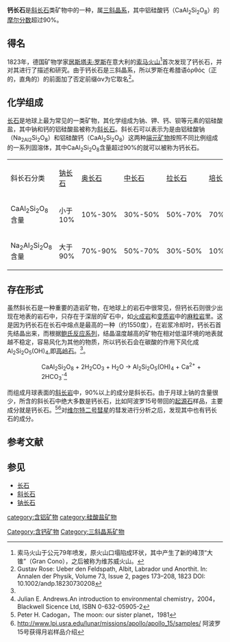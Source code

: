 {{Infobox mineral
| name        = 钙长石
| category    = 斜长石类
| boxwidth    = 
| boxbgcolor  = 
| image       = Anorthite-rare08-38b.jpg
| imagesize   = 
| caption     = 维苏威火山发现的混杂在玄武岩中的钙长石晶体。
| formula     = CaAl<sub>2</sub>Si<sub>2</sub>O<sub>8</sub>
| symmetry    = 三斜晶系 {{overline|1}} 
| unit cell   = a = 8.1768 Å, b = 12.8768 Å, c = 14.169 Å; α = 93.17°, β = 115.85°, γ = 92.22°; Z = 8
| color       = 较纯的为无色晶体，混有其他元素后有可能呈灰色或红色。
| habit       = 
| system      = [[三斜晶系|三斜晶系]]
| twinning    = 常见
| cleavage    = [001]面完全解理，[010]面优良解理，[110]面不良解理
| fracture    = 不规则，不平整
| tenacity    = 脆
| mohs        = 6-6.5，与[[正长石|正长石]]相当
| refractive  = n<sub>α</sub> = 1.573 – 1.577 n<sub>β</sub> = 1.580 – 1.585 n<sub>γ</sub> = 1.585 – 1.590
| opticalprop = 双轴晶体，负趋光性
| 2V          = 78° to 83°
| gravity     = 2.72 – 2.75
| density     = 
| melt        = 
| fusibility  = 
| diagnostic  = 多通过测量光学性质鉴定
| solubility  = 不溶于水
| diaphaneity = 透明到半透明
| other       = 
| references  = <ref>http://www.mindat.org/min-246.html Mindat</ref><ref name=Webmineral>http://webmineral.com/data/Anorthite.shtml Webmineral</ref>
}}

'''钙长石'''是[[斜长石|斜长石]]类矿物中的一种，属[[三斜晶系|三斜晶系]]，其中铝硅酸钙（CaAl<sub>2</sub>Si<sub>2</sub>O<sub>8</sub>）的[[摩尔分数|摩尔分数]]超过90%。

==得名==
1823年，德国矿物学家[[居斯塔夫·罗斯|居斯塔夫·罗斯]]在意大利的[[索马火山|索马火山]]<ref>索马火山于公元79年喷发，原火山口塌陷成环状，其中产生了新的峰顶“大锥”（Gran Cono），之后被称为维苏威火山。</ref>首次发现了钙长石，并对其进行了描述和研究。由于钙长石是三斜晶系，所以罗斯在希腊语ὀρθός（正的，直角的）的前面加了否定前缀ἀν为它取名<ref>Gustav Rose: Ueber den Feldspath, Albit, Labrador und Anorthit. In: Annalen der Physik, Volume 73, Issue 2, pages 173–208, 1823 DOI: 10.1002/andp.18230730208</ref>。

==化学组成==
[[长石|长石]]是地球上最为常见的一类矿物，其化学组成为钠、钾、钙、钡等元素的铝硅酸盐，其中钠和钙的铝硅酸盐被称为[[斜长石|斜长石]]。斜长石可以表示为是由铝硅酸钠（Na<sub>2Al</sub><sub>2</sub>Si<sub>2</sub>O<sub>8</sub>）和铝硅酸钙（CaAl<sub>2</sub>Si<sub>2</sub>O<sub>8</sub>）这两种[[端元矿物|端元矿物]]按照不同比例组成的一系列固溶体，其中CaAl<sub>2</sub>Si<sub>2</sub>O<sub>8</sub>含量超过90%的就可以被称为钙长石。

{| class="wikitable" border="1"
|-
|  斜长石分类
|  [[钠长石|钠长石]]
|  [[奥长石|奥长石]]
|  [[中长石|中长石]]
|  [[拉长石|拉长石]]
|  [[培长石|培长石]]
!  钙长石
|-
|  CaAl<sub>2</sub>Si<sub>2</sub>O<sub>8</sub>含量
|  小于10%
|  10%-30%
|  30%-50%
|  50%-70%
|  70%-90%
|  大于90%
|-
|  Na<sub>2</sub>Al<sub>2</sub>Si<sub>2</sub>O<sub>8</sub>含量
|  大于90%
|  70%-90%
|  50%-70%
|  30%-50%
|  10%-30%
|  小于10%
|}

==存在形式==
虽然斜长石是一种重要的造岩矿物，在地球上的岩石中很常见，但钙长石则很少出现在地表的岩石中，只存在于深层的矿石中，如[[火成岩|火成岩]]和[[变质岩|变质岩]]中的[[麻粒岩|麻粒岩]]里。这是因为钙长石在长石中熔点是最高的一种（约1550度），在岩浆冷却时，钙长石首先结晶出来，而根据[[鲍氏反应系列|鲍氏反应系列]]，结晶温度越高的矿物在相对低温环境的地表就越不稳定，容易风化为其他的物质，所以钙长石会在碳酸的作用下风化成Al<sub>2</sub>Si<sub>2</sub>O<sub>5</sub>(OH)<sub>4</sub>,即[[高岭石|高岭石]]。<ref name=Webmineral/>。
::CaAl<sub>2</sub>Si<sub>2</sub>O<sub>8</sub> + 2H<sub>2</sub>CO<sub>3</sub> + H<sub>2</sub>O -> Al<sub>2</sub>Si<sub>2</sub>O<sub>5</sub>(OH)<sub>4</sub> + Ca<sup>2+</sup> + 2HCO<sub>3</sub><sup>-</sup><ref>Julian E. Andrews.An introduction to environmental chemistry，2004，Blackwell Sicence Ltd, ISBN 0-632-05905-2</ref>

而组成月球表面的[[斜长岩|斜长岩]]中，90%以上的成分是斜长石。由于月球上钠的含量很少，所含的斜长石中绝大多数是钙长石，比如阿波罗15号带回的[[起源石|起源石]]样品，主要成分就是钙长石。<ref>Peter H. Cadogan，The moon: our sister planet，1981</ref><ref>http://www.lpi.usra.edu/lunar/missions/apollo/apollo_15/samples/ 阿波罗15号获得月岩样品介绍</ref>对[[维尔特二号彗星|维尔特二号彗星]]的彗发进行分析之后，发现其中也有钙长石的成分。

==参考文献==
{{Reflist|2}}

==参见==
*[[长石|长石]]
*[[斜长石|斜长石]]
*[[钠长石|钠长石]]

[[Category:含钙矿物|Category:含钙矿物]]
[[category:含铝矿物|category:含铝矿物]]
[[category:硅酸盐矿物|category:硅酸盐矿物]]
[[Category:三斜晶系矿物|Category:三斜晶系矿物]]